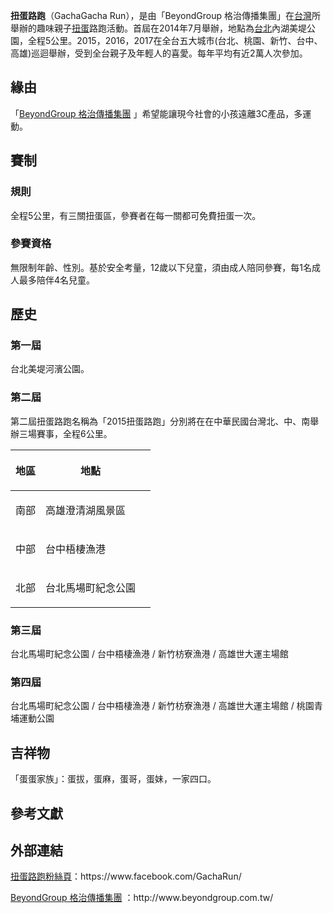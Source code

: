 {{Infobox Competition
| Name = 扭蛋路跑
| Enname = GachaGacha Run

| Size = 240
| First = 2014年7月27日
| Organization = BeyondGroup 格治傳播集團

}}

'''扭蛋路跑'''（GachaGacha Run），是由「BeyondGroup 格治傳播集團」在[[台灣|台灣]]所舉辦的趣味親子[[扭蛋|扭蛋]]路跑活動。首屆在2014年7月舉辦，地點為[[台北|台北]]內湖美堤公園，全程5公里。2015，2016，2017在全台五大城市(台北、桃園、新竹、台中、高雄)巡迴舉辦，受到全台親子及年輕人的喜愛。每年平均有近2萬人次參加。

== 緣由 ==
「[http://www.beyondgroup.com.tw/ BeyondGroup 格治傳播集團] {{Wayback|url=http://www.beyondgroup.com.tw/ |date=20200801183523 }}」希望能讓現今社會的小孩遠離3C產品，多運動。

== 賽制 ==
=== 規則 ===
全程5公里，有三關扭蛋區，參賽者在每一關都可免費扭蛋一次。

=== 參賽資格 ===
無限制年齡、性別。基於安全考量，12歲以下兒童，須由成人陪同參賽，每1名成人最多陪伴4名兒童。

== 歷史 ==
=== 第一屆 ===
台北美堤河濱公園。

=== 第二屆 ===
第二屆扭蛋路跑名稱為「2015扭蛋路跑」分別將在在中華民國台灣北、中、南舉辦三場賽事，全程6公里。

{| class="wikitable"
|-
! 地區 !! 地點 !!
|-
|南部 || 高雄澄清湖風景區
|-
|中部 || 台中梧棲漁港
|-
|北部 || 台北馬場町紀念公園
|}

=== 第三屆 ===
台北馬場町紀念公園 / 台中梧棲漁港 / 新竹枋寮漁港 / 高雄世大運主場館

=== 第四屆 ===
台北馬場町紀念公園 / 台中梧棲漁港 / 新竹枋寮漁港 / 高雄世大運主場館 / 桃園青埔運動公園

== 吉祥物 ==

「蛋蛋家族」：蛋拔，蛋麻，蛋哥，蛋妹，一家四口。



== 參考文獻 ==
{{reflist}}

== 外部連結 ==
[https://www.facebook.com/GachaRun/ 扭蛋路跑粉絲頁]：https://www.facebook.com/GachaRun/

[http://www.beyondgroup.com.tw/ {{Wayback|url=http://www.beyondgroup.com.tw/ |date=20200801183523 }} BeyondGroup 格治傳播集團] {{Wayback|url=http://www.beyondgroup.com.tw/ |date=20200801183523 }}：http://www.beyondgroup.com.tw/